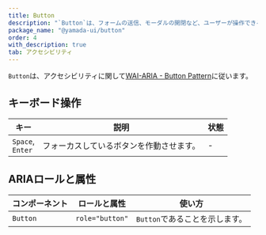 ```yaml
---
title: Button
description: "`Button`は、フォームの送信、モーダルの開閉など、ユーザーが操作できるインタラクティブなコンポーネントです。"
package_name: "@yamada-ui/button"
order: 4
with_description: true
tab: アクセシビリティ
---
```


`Button`は、アクセシビリティに関して[WAI-ARIA - Button Pattern](https://www.w3.org/WAI/ARIA/apg/patterns/button/)に従います。

## キーボード操作

| キー                   | 説明                                     | 状態 |
| ---------------------- | ---------------------------------------- | ---- |
| `Space`, <br/> `Enter` | フォーカスしているボタンを作動させます。 | -    |

## ARIAロールと属性

| コンポーネント | ロールと属性    | 使い方                         |
| -------------- | --------------- | ------------------------------ |
| `Button`       | `role="button"` | `Button`であることを示します。 |
